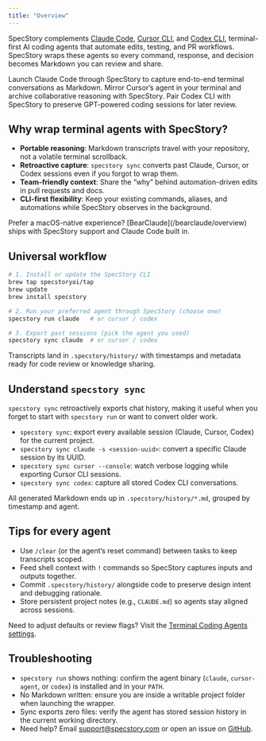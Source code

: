 ```yaml
---
title: "Overview"
---
```


SpecStory complements [Claude Code](https://docs.anthropic.com/en/docs/claude-code), [Cursor CLI](https://cursor.com/cli), and [Codex CLI](https://www.openai.com/codex/cli/), terminal-first AI coding agents that automate edits, testing, and PR workflows. SpecStory wraps these agents so every command, response, and decision becomes Markdown you can review and share.

<CardGroup cols={3}>
  <Card title="Claude Code" icon="sparkles" href="/integrations/claude-code">
    Launch Claude Code through SpecStory to capture end-to-end terminal conversations as Markdown.
  </Card>
  <Card title="Cursor CLI" icon="laptop-code" href="/integrations/cursor-cli">
    Mirror Cursor’s agent in your terminal and archive collaborative reasoning with SpecStory.
  </Card>
  <Card title="Codex CLI" icon="code" href="/integrations/codex-cli">
    Pair Codex CLI with SpecStory to preserve GPT-powered coding sessions for later review.
  </Card>
</CardGroup>

## Why wrap terminal agents with SpecStory?

- **Portable reasoning**: Markdown transcripts travel with your repository, not a volatile terminal scrollback.
- **Retroactive capture**: `specstory sync` converts past Claude, Cursor, or Codex sessions even if you forgot to wrap them.
- **Team-friendly context**: Share the “why” behind automation-driven edits in pull requests and docs.
- **CLI-first flexibility**: Keep your existing commands, aliases, and automations while SpecStory observes in the background.

<Info>
  Prefer a macOS-native experience? [BearClaude](/bearclaude/overview) ships with SpecStory support and Claude Code built in.
</Info>

## Universal workflow

```bash
# 1. Install or update the SpecStory CLI
brew tap specstoryai/tap
brew update
brew install specstory

# 2. Run your preferred agent through SpecStory (choose one)
specstory run claude   # or cursor / codex

# 3. Export past sessions (pick the agent you used)
specstory sync claude  # or cursor / codex
```

Transcripts land in `.specstory/history/` with timestamps and metadata ready for code review or knowledge sharing.

## Understand `specstory sync`

`specstory sync` retroactively exports chat history, making it useful when you forget to start with `specstory run` or want to convert older work.

- `specstory sync`: export every available session (Claude, Cursor, Codex) for the current project.
- `specstory sync claude -s <session-uuid>`: convert a specific Claude session by its UUID.
- `specstory sync cursor --console`: watch verbose logging while exporting Cursor CLI sessions.
- `specstory sync codex`: capture all stored Codex CLI conversations.

All generated Markdown ends up in `.specstory/history/*.md`, grouped by timestamp and agent.

## Tips for every agent

- Use `/clear` (or the agent’s reset command) between tasks to keep transcripts scoped.
- Feed shell context with `!` commands so SpecStory captures inputs and outputs together.
- Commit `.specstory/history/` alongside code to preserve design intent and debugging rationale.
- Store persistent project notes (e.g., `CLAUDE.md`) so agents stay aligned across sessions.

Need to adjust defaults or review flags? Visit the [Terminal Coding Agents settings](/integrations/terminal-coding-agents/settings).

## Troubleshooting

- `specstory run` shows nothing: confirm the agent binary (`claude`, `cursor-agent`, or `codex`) is installed and in your `PATH`.
- No Markdown written: ensure you are inside a writable project folder when launching the wrapper.
- Sync exports zero files: verify the agent has stored session history in the current working directory.
- Need help? Email [support@specstory.com](mailto:support@specstory.com) or open an issue on [GitHub](https://github.com/specstoryai/getspecstory/issues).
